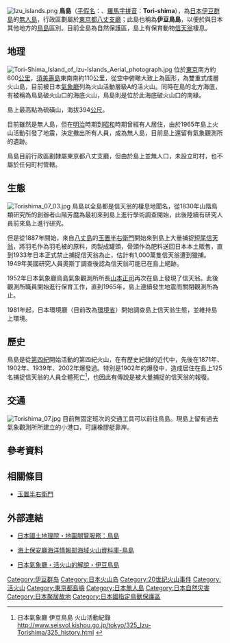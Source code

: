 {{noteTA
|1=zh-hans:千米; zh-hant:公里;
|2=zh-hans:米; zh-hant:公尺;
}}
{{Otheruses|鸟岛|subject=日本伊豆群島的鳥島|other=同名的島嶼}}
[[File:Izu_islands.png|thumb]]
'''鳥島'''（[[平假名|平假名]]：'''{{lang|ja|とりしま}}'''、[[日語羅馬字|羅馬字拼音]]：'''Tori-shima'''），為[[日本|日本]][[伊豆群島|伊豆群島]]的[[無人島|無人島]]，行政區劃屬於[[東京都|東京都]][[八丈支廳|八丈支廳]]；此島也稱為'''伊豆鳥島'''，以便於與日本其他地方的[[鳥島|鳥島]]區別。目前全島為自然保護區，島上有保育動物[[信天翁|信天翁]]棲息。

== 地理 ==
[[File:Tori-Shima_Island_of_Izu-Islands_Aerial_photograph.jpg|thumb]]
位於[[東京|東京]]南方約600[[公里|公里]]，[[須美壽島|須美壽島]]東南南約110公里，從空中俯瞰大致上為圓形，為雙重式成層火山島，目前被日本[[氣象廳|氣象廳]]列為火山活動層級A的活火山。同時在島的北方海底，有被稱為鳥島破火山口的海底火山，鳥島則是位於此海底破火山口的南緣。

島上最高點為硫磺山，海拔394[[公尺|公尺]]。

目前雖然是無人島，但在[[明治|明治]]時期到[[昭和|昭和]]時期曾經有人居住，由於1965年島上火山活動引發了地震，決定撤出所有人員，成為無人島，目前島上還留有氣象觀測所的遺跡。

鳥島目前行政區劃隸屬東京都八丈支廳，但由於島上並無人口，未設立町村，也不屬於任何町村管轄。

== 生態 ==
[[File:Torishima_07_03.jpg|thumb]]
鳥島以全島都是信天翁的棲息地聞名，從1830年山階鳥類研究所的創辦者山階芳麿為最初來到島上進行學術調查開始，此後陸續有研究人員前來島上進行研究。

但是從1887年開始，來自[[八丈島|八丈島]]的[[玉置半右衛門|玉置半右衛門]]開始來到島上大量捕捉[[短尾信天翁|短尾信天翁]]，將羽毛作為羽毛被的原料，肉製成罐頭，骨頭作為肥料送回日本本土販售，直到1933年日本正式禁止捕捉信天翁為止，估計有1,000萬隻信天翁遭到獵捕。1949年美國研究人員奧斯丁調查後認為信天翁可能已在島上絕跡。

1952年日本氣象廳鳥島氣象觀測所所長[[山本正司|山本正司]]再次在島上發現了信天翁。此後觀測所職員開始進行保育工作，直到1965年，島上連續發生地震而關閉觀測所為止。

1981年起，日本環境廳（目前改為[[環境省|環境省]]）開始調查島上信天翁生態，並維持島上環境。

== 歷史 ==
鳥島是從[[第四紀|第四紀]]開始活動的第四紀火山，在有歷史紀錄的近代中，先後在1871年、1902年、1939年、2002年爆發過。特別是1902年的爆發中，造成居住在島上125名捕捉信天翁的人員全體死亡<ref>日本氣象廳 伊豆鳥島 火山活動紀錄[http://www.seisvol.kishou.go.jp/tokyo/325_Izu-Torishima/325_history.html http://www.seisvol.kishou.go.jp/tokyo/325_Izu-Torishima/325_history.html] {{webarchive|url=https://web.archive.org/web/20070927234801/http://www.seisvol.kishou.go.jp/tokyo/325_Izu-Torishima/325_history.html |date=2007-09-27 }}</ref>，也因此有傳說是被大量捕捉的信天翁的報復。

== 交通 ==
[[File:Torishima_07.jpg|thumb]]
目前無固定班次的交通工具可以前往鳥島。現島上留有過去氣象觀測所所建立的小港口，可讓橡膠艇靠岸。

== 參考資料 ==
<div style="font-size: 85%">
<references />
</div>

== 相關條目 ==
*[[玉置半右衛門|玉置半右衛門]]

== 外部連結 ==
* {{Ja icon}}[http://watchizu.gsi.go.jp/watchizu.aspx?b=302907&l=1401807 日本國土地理院・地圖閱覽服務：鳥島]
* {{Ja icon}} [http://www1.kaiho.mlit.go.jp/GIJUTSUKOKUSAI/kaiikiDB/kaiyo16-2.htm 海上保安廳海洋情報部海域火山資料庫-鳥島]
* {{Ja icon}} [https://web.archive.org/web/20061229201255/http://www.seisvol.kishou.go.jp/tokyo/325_Izu-Torishima/325_index.html 日本氣象廳・活火山的解說・伊豆鳥島]

{{伊豆小笠原群島}}
{{日本活火山}}

{{DEFAULTSORT:Tori-shima}}
[[Category:伊豆群岛|Category:伊豆群岛]]
[[Category:日本火山岛|Category:日本火山岛]]
[[Category:20世纪火山事件|Category:20世纪火山事件]]
[[Category:活火山|Category:活火山]]
[[Category:東京都島嶼|Category:東京都島嶼]]
[[Category:日本無人島|Category:日本無人島]]
[[Category:日本自然灾害|Category:日本自然灾害]]
[[Category:日本聚居故地|Category:日本聚居故地]]
[[Category:日本國指定鳥獸保護區|Category:日本國指定鳥獸保護區]]